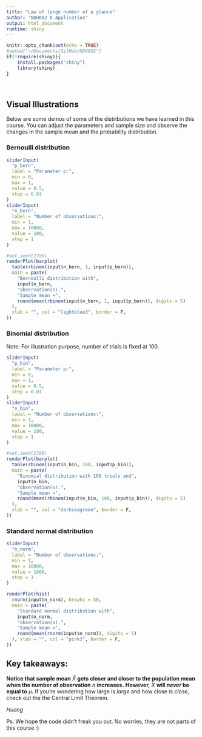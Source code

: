 ```yaml
---
title: "Law of large number at a glance"
author: "NDH802 R Application"
output: html_document
runtime: shiny
---
```


```r
knitr::opts_chunk$set(echo = TRUE)
#setwd("~/Documents/GitHub/NDH802")
if(!require(shiny)){
    install.packages("shiny")
    library(shiny)
}
```

<br>

## Visual Illustrations

Below are some demos of some of the distributions we have learned in this course. You can adjust the parameters and sample size and observe the changes in the sample mean and the probability distribution.

### Bernoulli distribution

```r
sliderInput(
  "p_bern",
  label = "Parameter p:",
  min = 0,
  max = 1,
  value = 0.5,
  step = 0.01
)
sliderInput(
  "n_bern",
  label = "Number of observations:",
  min = 1,
  max = 10000,
  value = 100,
  step = 1
)

#set.seed(2706)
renderPlot(barplot(
  table(rbinom(input$n_bern, 1, input$p_bern)),
  main = paste(
    "Bernoulli distribution with",
    input$n_bern,
    "observation(s).",
    "Sample mean =",
    round(mean(rbinom(input$n_bern, 1, input$p_bern)), digits = 5)
  ),
  xlab = "", col = "lightblue3", border = F,
))
```

### Binomial distribution

Note: For illustration purpose, number of trials is fixed at 100.

```r
sliderInput(
  "p_bin",
  label = "Parameter p:",
  min = 0,
  max = 1,
  value = 0.5,
  step = 0.01
)
sliderInput(
  "n_bin",
  label = "Number of observations:",
  min = 1,
  max = 10000,
  value = 100,
  step = 1
)

#set.seed(2706)
renderPlot(barplot(
  table(rbinom(input$n_bin, 100, input$p_bin)),
  main = paste(
    "Binomial distribution with 100 trials and",
    input$n_bin,
    "observation(s).",
    "Sample mean =",
    round(mean(rbinom(input$n_bin, 100, input$p_bin)), digits = 5)
  ),
  xlab = "", col = "darkseagreen", border = F,
))
```

### Standard normal distribution

```r
sliderInput(
  "n_norm",
  label = "Number of observations:",
  min = 1,
  max = 10000,
  value = 1000,
  step = 1
)

renderPlot(hist(
  rnorm(input$n_norm), breaks = 50,
  main = paste(
    "Standard normal distribution with",
    input$n_norm,
    "observation(s).",
    "Sample mean =",
    round(mean(rnorm(input$n_norm)), digits = 5)
  ), xlab = "", col = "pink3", border = F,
))
```

## Key takeaways:

**Notice that sample mean** $\bar{X}$ **gets closer and closer to the population mean when the number of observation** $n$ **increases.** **However,** $\bar{X}$ **will *never* be equal to** $\mu$**.** If you're wondering how large is *large* and how close is *close*, check out the the Central Limit Theorem.

*Huong*

Ps: We hope the code didn't freak you out. No worries, they are not parts of this course :)
